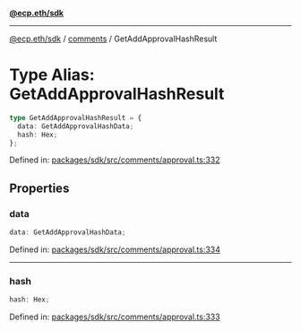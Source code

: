 [**@ecp.eth/sdk**](../../index.mdx)

***

[@ecp.eth/sdk](/sdk-reference/index.mdx) / [comments](/sdk-reference/comments/index.mdx) / GetAddApprovalHashResult

# Type Alias: GetAddApprovalHashResult

```ts
type GetAddApprovalHashResult = {
  data: GetAddApprovalHashData;
  hash: Hex;
};
```

Defined in: [packages/sdk/src/comments/approval.ts:332](https://github.com/ecp-eth/comments-monorepo/blob/main/packages/sdk/src/comments/approval.ts#L332)

## Properties

### data

```ts
data: GetAddApprovalHashData;
```

Defined in: [packages/sdk/src/comments/approval.ts:334](https://github.com/ecp-eth/comments-monorepo/blob/main/packages/sdk/src/comments/approval.ts#L334)

***

### hash

```ts
hash: Hex;
```

Defined in: [packages/sdk/src/comments/approval.ts:333](https://github.com/ecp-eth/comments-monorepo/blob/main/packages/sdk/src/comments/approval.ts#L333)
